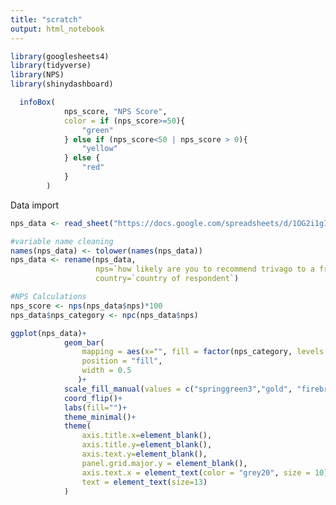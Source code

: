 ```yaml
---
title: "scratch"
output: html_notebook
---
```







```r
library(googlesheets4)
library(tidyverse)
library(NPS)
library(shinydashboard)
```

```r
  infoBox(
            nps_score, "NPS Score",
            color = if (nps_score>=50){
                "green"
            } else if (nps_score<50 | nps_score > 0){
                "yellow"
            } else {
                "red"
            }
        )
```




Data import
```r
nps_data <- read_sheet("https://docs.google.com/spreadsheets/d/1OG2i1gIv0J9bZMxRr8O2SHYxQsu27LjRbBUBnaZ7zvM/edit?usp=sharing")

#variable name cleaning
names(nps_data) <- tolower(names(nps_data))
nps_data <- rename(nps_data,
                   nps=`how likely are you to recommend trivago to a friend or colleague?`,
                   country=`country of respondent`) 

#NPS Calculations
nps_score <- nps(nps_data$nps)*100
nps_data$nps_category <- npc(nps_data$nps)

```




















```r
ggplot(nps_data)+
            geom_bar(
                mapping = aes(x="", fill = factor(nps_category, levels = c("Promoter", "Passive","Detractor"))),
                position = "fill",
                width = 0.5
               )+
            scale_fill_manual(values = c("springgreen3","gold", "firebrick"))+
            coord_flip()+
            labs(fill="")+
            theme_minimal()+
            theme(
                axis.title.x=element_blank(),
                axis.title.y=element_blank(),
                axis.text.y=element_blank(),
                panel.grid.major.y = element_blank(),
                axis.text.x = element_text(color = "grey20", size = 10),
                text = element_text(size=13)
            )
```



























